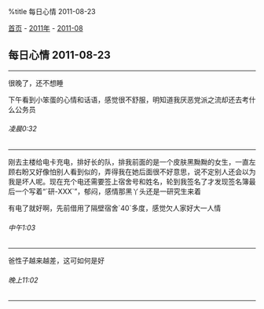 %title 每日心情 2011-08-23

[[../../../index|首页]] - [[../index|2011年]] - [[index|2011-08]]
==每日心情 2011-08-23==
----
很晚了，还不想睡

下午看到小笨蛋的心情和话语，感觉很不舒服，明知道我厌恶党派之流却还去考什么公务员
======凌晨0:32======
----
刚去主楼给电卡充电，排好长的队，排我前面的是一个皮肤黑黝黝的女生，一直左顾右盼又好像怕别人看到似的，弄得我在她后面很不好意思，说不定别人还会以为我是坏人呢。现在充个电还需要签上宿舍号和姓名，轮到我签名了才发现签名簿最后一个写着“`研-XXX`”，郁闷，感情那黑丫头还是一研究生来着

有电了就好啊，先前借用了隔壁宿舍`40`多度，感觉欠人家好大一人情
======中午1:03======
----
爸性子越来越差，这可如何是好
======晚上11:02======
----
